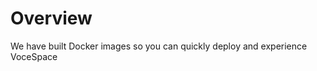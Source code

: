 
# Overview

We have built Docker images so you can quickly deploy and experience VoceSpace

<Container>
    <MyLinkCard
        href="/doc/deploy/quickstart"
        title="QuickStart"
        description="Use a single line of script command to quickly deploy VoceSpace locally."
    />
    <MyLinkCard
        href="/doc/deploy/local_docker"
        title="Local deployment"
        description="Quickly build locally using Docker images."
    />
</Container>

<Container>
    <MyLinkCard
        href="/doc/deploy/docker_nginx"
        title="Docker + Nginx"
        description="Use the Docker image we provide to build the container and use nginx for server deployment."
    />
    <MyLinkCard
        href="/doc/deploy/docker_caddy"
        title="Docker + Caddy"
        description="Use the Docker image we provide to build the container and use Caddy for server deployment."
    />
</Container>

<Container>
    <MyLinkCard
        href="/doc/deploy/flex"
        title="Flex deployment"
        description="Start with source code compilation and deploy step by step, including nginx/caddy, pm2, tls, turn..."
    />
    <MyLinkCard
        href="/doc/deploy/help"
        title="Help"
        description="When you encounter a problem, you may be able to get a solution from here."
    />
</Container>

